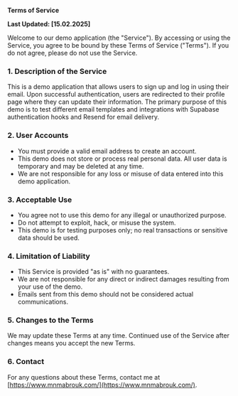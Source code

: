 **Terms of Service**

**Last Updated: [15.02.2025]**

Welcome to our demo application (the "Service"). By accessing or using the Service, you agree to be bound by these Terms of Service ("Terms"). If you do not agree, please do not use the Service.

### 1. Description of the Service

This is a demo application that allows users to sign up and log in using their email. Upon successful authentication, users are redirected to their profile page where they can update their information. The primary purpose of this demo is to test different email templates and integrations with Supabase authentication hooks and Resend for email delivery.

### 2. User Accounts

- You must provide a valid email address to create an account.
- This demo does not store or process real personal data. All user data is temporary and may be deleted at any time.
- We are not responsible for any loss or misuse of data entered into this demo application.

### 3. Acceptable Use

- You agree not to use this demo for any illegal or unauthorized purpose.
- Do not attempt to exploit, hack, or misuse the system.
- This demo is for testing purposes only; no real transactions or sensitive data should be used.

### 4. Limitation of Liability

- This Service is provided "as is" with no guarantees.
- We are not responsible for any direct or indirect damages resulting from your use of the demo.
- Emails sent from this demo should not be considered actual communications.

### 5. Changes to the Terms

We may update these Terms at any time. Continued use of the Service after changes means you accept the new Terms.

### 6. Contact

For any questions about these Terms, contact me at [https://www.mnmabrouk.com/](https://www.mnmabrouk.com/).
